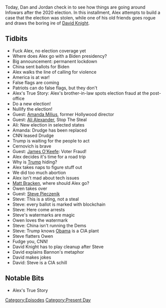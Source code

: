 {{DEFAULTSORT:
    #_EPISODE_0500:November 5-6, 2020
}}{{Episode
    | title             = November 5-6, 2020
    | caption           = Listen to this episode on [https://knowledgefight.libsyn.com/500-november-5-6-2020 Libsyn] [https://open.spotify.com/episode/6izNnGKp5YcqMetoIHFH2J Spotify], Read the [[Transcript/500: November 5-6, 2020|Unofficial Transcript]], View discussion on [https://reddit.com/jqs5v1 Reddit]
    | episodeNumber     = 500
    | length            = 01:46:39
    | airDate           = November 9, 2020
    | coverageStartDate = November 5, 2020
    | coverageEndDate   = November 6, 2020
    | episodeType       = [[:Category:Present Day|Present Day]]
    | appearance        = [[Amanda Milius]], [[Ali Alexander]], [[Mike Cernovich]], [[James O'Keefe]], [[Matt Bracken]], [[Owen Shroyer]], [[Steve Pieczenik]], [[David Knight]]
    | previousEpisode   = [[499: Jordan Takes The Wheel 5]]
    | nextEpisode       = [[501: November 7-8, 2020]]
}}

{{Stub}}

Today, Dan and Jordan check in to see how things are going around Infowars after the 2020 election. In this installment, Alex attempts to build a case that the election was stolen, while one of his old friends goes rogue and draws the boring ire of [[David Knight]].

==Tidbits==

*Fuck Alex, no election coverage yet
*Where does Alex go with a Biden presidency?
*Big announcement: permanent lockdown
*China sent ballots for Biden
*Alex walks the line of calling for violence
*America is at war!
*False flags are coming
*Patriots can do false flags, but they don't
*Alex's True Story: Alex's brother-in-law spots election fraud at the post-office
*Do a new election!
*Nullify the election!
*Guest: [[Amanda Milius]], former Hollywood director
*Guest: [[Ali Alexander]], Stop The Steal
*Ali: New election in selected states
*Amanda: Drudge has been replaced
*CNN leased Drudge
*Trump is waiting for the people to act
*Cernovich is brave
*Guest: [[James O'Keefe]]: Voter Fraud!
*Alex decides it's time for a road trip
*Why is [[Donald Trump|Trump]] hiding?
*Alex takes naps to figure stuff out
*We did too much abortion
*Alex isn't mad about tech issues
*[[Matt Bracken]], where should Alex go?
*Owen takes over
*Guest: [[Steve Pieczenik]]
*Steve: This is a sting, not a steal
*Steve: every ballot is marked with blockchain
*Steve: Here come arrests
*Steve's watermarks are magic
*Owen loves the watermark
*Steve: China isn't running the Dems
*Steve: Trump knows [[Barack Obama|Obama]] is a CIA plant
*Steve flatters Owen
*Fudge you, CNN!
*David Knight has to play cleanup after Steve
*David explains Bannon's metaphor
*David makes jokes
*David: Steve is a CIA schill

==Notable Bits==

*Alex's True Story

[[Category:Episodes]]
[[Category:Present Day]]
